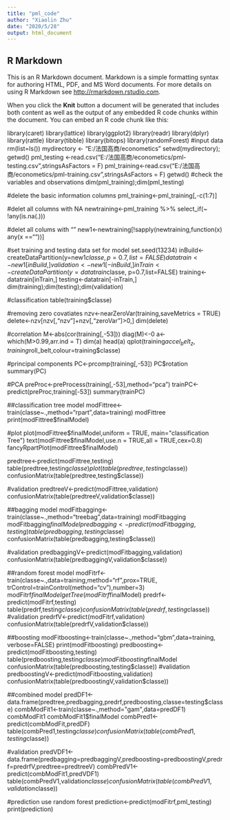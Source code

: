 ---
title: "pml_code"
author: "Xiaolin Zhu"
date: "2020/5/28"
output: html_document
---

## R Markdown

This is an R Markdown document. Markdown is a simple formatting syntax for authoring HTML, PDF, and MS Word documents. For more details on using R Markdown see <http://rmarkdown.rstudio.com>.

When you click the **Knit** button a document will be generated that includes both content as well as the output of any embedded R code chunks within the document. You can embed an R code chunk like this:



library(caret)
library(lattice)
library(ggplot2)
library(readr)
library(dplyr)
library(rattle)
library(tibble)
library(bitops)
library(randomForest)
#input data
rm(list=ls())
mydirectory <- "E:/法国高商/econometics"
setwd(mydirectory); 
getwd()
pml_testing <-read.csv("E:/法国高商/econometics/pml-testing.csv",stringsAsFactors = F)
pml_training<-read.csv("E:/法国高商/econometics/pml-training.csv",stringsAsFactors = F)
getwd()
#check the variables and observations
dim(pml_training);dim(pml_testing)

#delete the basic information columns
pml_training<-pml_training[,-c(1:7)]

#delet all columns with NA
newtraining<-pml_training %>% select_if(~ !any(is.na(.)))

#delet all colums with ""
new1<-newtraining[!sapply(newtraining,function(x) any(x ==""))]

#set training and testing data set for model
set.seed(13234)
inBuild<-createDataPartition(y=new1$classe,
                           p=0.7,list=FALSE)
datatrain<-new1[inBuild,]
validation<-new1[-inBuild,]
inTrain<-createDataPartition(y=datatrain$classe,
                             p=0.7,list=FALSE)
training<-datatrain[inTrain,]
testing<-datatrain[-inTrain,]
dim(training);dim(testing);dim(validation)

#classification
table(training$classe)

#removing zero covatiates
nzv<-nearZeroVar(training,saveMetrics = TRUE)
delete<-nzv[nzv[,"nzv"]+nzv[,"zeroVar"]>0,]
dim(delete)

#correlation
M<-abs(cor(training[,-53]))
diag(M)<-0
a<-which(M>0.99,arr.ind = T)
dim(a)
head(a)
qplot(training$accel_belt_z,training$roll_belt,colour=training$classe)

#principal components
PC<-prcomp(training[,-53])
PC$rotation
summary(PC)


#PCA
preProc<-preProcess(training[,-53],method="pca")
trainPC<-predict(preProc,training[-53])
summary(trainPC)

##classification tree model
modFittree<-train(classe~.,method="rpart",data=training)
modFittree
print(modFittree$finalModel)

#plot
plot(modFittree$finalModel,uniform = TRUE,
     main="classification Tree")
text(modFittree$finalModel,use.n = TRUE,all = TRUE,cex=0.8)
fancyRpartPlot(modFittree$finalModel)

predtree<-predict(modFittree,testing)
table(predtree,testing$classe)
plot(table(predtree,testing$classe))
confusionMatrix(table(predtree,testing$classe))

#validation
predtreeV<-predict(modFittree,validation)
confusionMatrix(table(predtreeV,validation$classe))

##bagging model
modFitbagging<-train(classe~.,method="treebag",data=training)
modFitbagging
modFitbagging$finalModel
predbagging<-predict(modFitbagging,testing)
table(predbagging,testing$classe)
confusionMatrix(table(predbagging,testing$classe))

#validation
predbaggingV<-predict(modFitbagging,validation)
confusionMatrix(table(predbaggingV,validation$classe))

##random forest model
modFitrf<-train(classe~.,data=training,method="rf",prox=TRUE,
                trControl=trainControl(method="cv"),number=3)
modFitrf$finalModel
getTree(modFitrf$finalModel)
predrf<-predict(modFitrf,testing)
table(predrf,testing$classe)
confusionMatrix(table(predrf,testing$classe))
#validation
predrfV<-predict(modFitrf,validation)
confusionMatrix(table(predrfV,validation$classe))

##boosting
modFitboosting<-train(classe~.,method="gbm",data=training,
                      verbose=FALSE)
print(modFitboosting)
predboosting<-predict(modFitboosting,testing)
table(predboosting,testing$classe)
modFitboosting$finalModel
confusionMatrix(table(predboosting,testing$classe))
#validation
predboostingV<-predict(modFitboosting,validation)
confusionMatrix(table(predboostingV,validation$classe))

##combined model
predDF1<-data.frame(predtree,predbagging,predrf,predboosting,classe=testing$classe)
combModFit1<-train(classe~.,method="gam",data=predDF1)
combModFit1
combModFit1$finalModel
combPred1<-predict(combModFit,predDF)
table(combPred1,testing$classe)
confusionMatrix(table(combPred1,testing$classe))

#validation
predVDF1<-data.frame(predbagging=predbaggingV,predboosting=predboostingV,predrf=predrfV,predtree=predtreeV)
combPredV1<-predict(combModFit1,predVDF1)
table(combPredV1,validation$classe)
confusionMatrix(table(combPredV1,validation$classe))

#prediction use random forest
prediction<-predict(modFitrf,pml_testing)
print(prediction)
